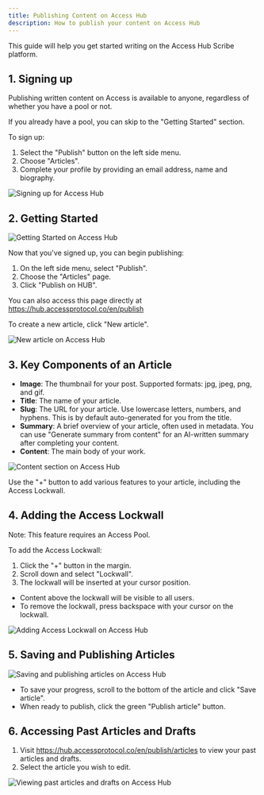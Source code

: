 ```yaml
---
title: Publishing Content on Access Hub
description: How to publish your content on Access Hub
---
```


This guide will help you get started writing on the Access Hub Scribe platform.

## 1. Signing up

Publishing written content on Access is available to anyone, regardless of whether you have a pool or not.

If you already have a pool, you can skip to the "Getting Started" section.

To sign up:

1. Select the "Publish" button on the left side menu.
2. Choose "Articles".
3. Complete your profile by providing an email address, name and biography.

![Signing up for Access Hub](../../../assets/publish-on-hub/image7.png)

## 2. Getting Started

![Getting Started on Access Hub](../../../assets/publish-on-hub/image2.png)

Now that you've signed up, you can begin publishing:

1. On the left side menu, select "Publish".
2. Choose the "Articles" page.
3. Click "Publish on HUB".

You can also access this page directly at https://hub.accessprotocol.co/en/publish

To create a new article, click "New article".

![New article on Access Hub](../../../assets/publish-on-hub/image4.png)

## 3. Key Components of an Article

- **Image**: The thumbnail for your post. Supported formats: jpg, jpeg, png, and gif.
- **Title**: The name of your article.
- **Slug**: The URL for your article. Use lowercase letters, numbers, and hyphens. This is by default auto-generated for you from the title.
- **Summary**: A brief overview of your article, often used in metadata. You can use "Generate summary from content" for an AI-written summary after completing your content.
- **Content**: The main body of your work.

![Content section on Access Hub](../../../assets/publish-on-hub/image5.png)

Use the "+" button to add various features to your article, including the Access Lockwall.

## 4. Adding the Access Lockwall

Note: This feature requires an Access Pool.

To add the Access Lockwall:

1. Click the "+" button in the margin.
2. Scroll down and select "Lockwall".
3. The lockwall will be inserted at your cursor position.

- Content above the lockwall will be visible to all users.
- To remove the lockwall, press backspace with your cursor on the lockwall.

![Adding Access Lockwall on Access Hub](../../../assets/publish-on-hub/image1.png)

## 5. Saving and Publishing Articles

![Saving and publishing articles on Access Hub](../../../assets/publish-on-hub/image6.png)

- To save your progress, scroll to the bottom of the article and click "Save article".
- When ready to publish, click the green "Publish article" button.

## 6. Accessing Past Articles and Drafts

1. Visit https://hub.accessprotocol.co/en/publish/articles to view your past articles and drafts.
2. Select the article you wish to edit.

![Viewing past articles and drafts on Access Hub](../../../assets/publish-on-hub/image3.png)
